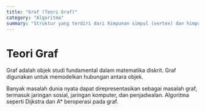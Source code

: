 ```yaml
---
title: "Graf (Teori Graf)"
category: "Algoritma"
summary: "Struktur yang terdiri dari himpunan simpul (vertex) dan himpunan sisi (edge) yang menghubungkan pasangan simpul."
---
```


# Teori Graf

Graf adalah objek studi fundamental dalam matematika diskrit. Graf digunakan untuk memodelkan hubungan antara objek.

Banyak masalah dunia nyata dapat direpresentasikan sebagai masalah graf, termasuk jaringan sosial, jaringan komputer, dan penjadwalan. Algoritma seperti Dijkstra dan A* beroperasi pada graf.
